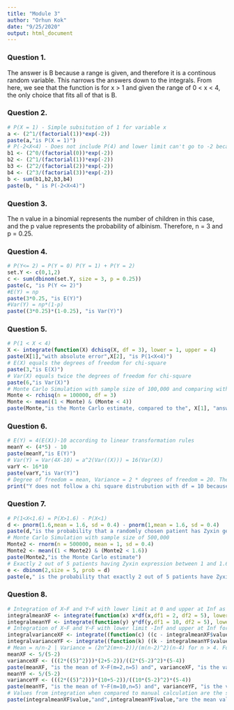 ---
title: "Module 3"
author: "Orhun Kok"
date: "9/25/2020"
output: html_document
---

### Question 1.

The answer is B because a range is given, and therefore it is a continous random variable. This narrows the answers down to the integrals. From here, we see that the function is for x > 1 and given the range of 0 < x < 4, the only choice that fits all of that is B. 

### Question 2.
```{r Question 2, echo = FALSE}
# P(X = 1) - Simple subsitution of 1 for variable x
a <- (2^1/(factorial(1))*exp(-2))
paste(a,"is P(X = 1)")
# P(-2<X<4) - Does not include P(4) and lower limit can't go to -2 because x is a defined list
b1 <- (2^0/(factorial(0))*exp(-2))
b2 <- (2^1/(factorial(1))*exp(-2))
b3 <- (2^2/(factorial(2))*exp(-2))
b4 <- (2^3/(factorial(3))*exp(-2))
b <- sum(b1,b2,b3,b4)
paste(b, " is P(-2<X<4)")
```

### Question 3.

The n value in a binomial represents the number of children in this case, and the p value represents the probability of albinism. Therefore, n = 3 and p = 0.25.

### Question 4.
```{r Question 4, echo = FALSE}
# P(Y<= 2) = P(Y = 0) P(Y = 1) + P(Y = 2)
set.Y <- c(0,1,2)
c <- sum(dbinom(set.Y, size = 3, p = 0.25))
paste(c, "is P(Y <= 2)")
#E(Y) = np
paste(3*0.25, "is E(Y)")
#Var(Y) = np*(1-p)
paste((3*0.25)*(1-0.25), "is Var(Y)")
```
### Question 5.
```{r Question 5, echo = FALSE}
# P(1 < X < 4)
X <- integrate(function(X) dchisq(X, df = 3), lower = 1, upper = 4)
paste(X[1],"with absolute error",X[2], "is P(1<X<4)")
# E(X) equals the degrees of freedom for chi-square
paste(3,"is E(X)")
# Var(X) equals twice the degrees of freedom for chi-square
paste(6,"is Var(X)")
# Monte Carlo Simulation with sample size of 100,000 and comparing with original
Monte <- rchisq(n = 100000, df = 3)
Monte <- mean((1 < Monte) & (Monte < 4))
paste(Monte,"is the Monte Carlo estimate, compared to the", X[1], "answer from above")
```

### Question 6.
```{r Question 6, echo = FALSE}
# E(Y) = 4(E(X))-10 according to linear transformation rules
meanY <- (4*5) - 10
paste(meanY,"is E(Y)")
# Var(Y) = Var(4X-10) = a^2(Var((X))) = 16(Var(X))
varY <- 16*10
paste(varY,"is Var(Y)")
# Degree of freedom = mean, Variance = 2 * degrees of freedom = 20. Therefore, 20 != varY
print("Y does not follow a chi square distrubution with df = 10 because while the mean does equal 10, the variances do not match")
```

### Question 7.
```{r Question 7, echo = FALSE}
# P(1<X<1.6) = P(X>1.6) - P(X<1)
d <- pnorm(1.6,mean = 1.6, sd = 0.4) - pnorm(1,mean = 1.6, sd = 0.4)
paste(d,"is the probability that a randomly chosen patient has Zyxin gene expression values between 1 and 1.6")
# Monte Carlo Simulation with sample size of 500,000
Monte2 <- rnorm(n = 500000, mean = 1, sd = 0.4)
Monte2 <- mean((1 < Monte2) & (Monte2 < 1.6))
paste(Monte2,"is the Monte Carlo estimate")
# Exactly 2 out of 5 patients having Zyxin expression between 1 and 1.6
e <- dbinom(2,size = 5, prob = d)
paste(e," is the probability that exactly 2 out of 5 patients have Zyxin expression between 1 and 1.6 ")
```

### Question 8.
```{r Question 8, echo = FALSE}
# Integration of X~F and Y~F with lower limit at 0 and upper at Inf as per instructions for mean calculation
integralmeanXF <- integrate(function(x) x*df(x,df1 = 2, df2 = 5), lower = 0, upper = Inf)
integralmeanYF <- integrate(function(y) y*df(y,df1 = 10, df2 = 5), lower = 0, upper = Inf)
# Integration of X~F and Y~F with lower limit -Inf and upper at Inf for variance calculation
integralvarianceXF <- integrate((function(c) ((c - integralmeanXF$value)^2)*df(c,df1 = 2, df2 = 5)), lower = -Inf, upper = Inf)
integralvarianceYF <- integrate((function(k) ((k - integralmeanYF$value)^2)*df(k,df1 = 10, df2 = 5)), lower = -Inf, upper = Inf)
# Mean = n/n-2 | Variance = (2n^2(m+n-2))/(m(n-2)^2)(n-4) for n > 4. Formulas found in table 3.4.1
meanXF <- 5/(5-2)
varianceXF <- (((2*((5)^2)))*(2+5-2))/((2*(5-2)^2)*(5-4))
paste(meanXF, "is the mean of X~F(m=2,n=5) and", varianceXF, "is the variance of X~F(m=2,n=5)")
meanYF <- 5/(5-2)
varianceYF <- (((2*((5)^2)))*(10+5-2))/((10*(5-2)^2)*(5-4))
paste(meanYF, "is the mean of Y~F(m=10,n=5) and", varianceYF, "is the variance of Y~F(m=10,n=5)")
# Values from integration when compared to manual calculation are the same
paste(integralmeanXF$value,"and",integralmeanYF$value,"are the mean values from part A for X~F and Y~F respectively, and", integralvarianceXF$value,"and", integralvarianceYF$value, "are the variance values from part A for X~F and Y~F respectively. When comparing the values from Part A and B, you can see they match.")
```
